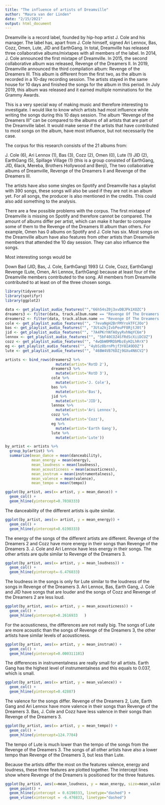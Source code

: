 ```yaml
---
title: "The influence of artists of Dreamville"
author: "Maura van der Linden"
date: "2/15/2021"
output: html_document
---
```


Dreamville is a record label, founded by hip-hop artist J. Cole and his manager. The label has, apart from J. Cole himself, signed Ari Lennox, Bas, Cozz, Omen, Lute, JID and EarthGang. In total, Dreamville has released three collaborative albums/mixtapes with all members of the label. In 2014, J. Cole announced the first mixtape of Dreamville. In 2015, the second collaborative album was released, Revenge of the Dreamers II. In 2019, Dreamville announced the third compilation album: Revenge of the Dreamers III. This album is different from the first two, as the album is recorded in a 10-day recording session. The artists stayed in the same house for 10 days and finished the songs for the album in this period. In July 2019, this album was released and it earned multiple nominations for the Grammy Awards.

This is a very special way of making music and therefore interesting to investigate. I would like to know which artists had most influence while writing the songs during this 10 days session. The album “Revenge of the Dreamers III” can be compared to the albums of all artists that are part of the Dreamville label. It would make sense if the artists that have contributed to most songs on the album, have most influence, but not necessarily the case.

The corpus for this research consists of the 21 albums from:

J. Cole (6), Ari Lennox (1), Bas (3), Cozz (2), Omen (0), Lute (1)
JID (2),
EarthGang (5),
Spillage Village (1) (this is a group consisted of EarthGang, JID, 6lack, Mereba, Brothers Hollywood and Benji),
The two collaborative albums of Dreamville, Revenge of the Dreamers II and Revenge of the Dreamers III.

The artists have also some singles on Spotify and Dreamville has a playlist with 390 songs, these songs will also be used if they are not in an album yet. For all songs, the producer is also mentioned in the credits. This could also add something to the analysis.

There are a few possible problems with the corpus. The first mixtape of Dreamville is missing on Spotify and therefore cannot be compared. The amount of albums differ per artist, which can make it harder to compare some of them to the Revenge of the Dreamers III album than others. For example, Omen has 0 albums on Spotify and J. Cole has six. Most songs on the Dreamville album have also features from other artists than Dreamville members that attended the 10 day session. They can also influence the songs.

Most interesting songs would be

Down Bad (JID, Bas, J. Cole, EarthGang)
1993 (J. Cole, Cozz, EarthGang)
Revenge (Lute, Omen, Ari Lennox, EarthGang)
because at least four of the Dreamville members contributed to the song. All members from Dreamville contributed to at least on of the three chosen songs.

```r
library(tidyverse)
library(spotifyr)
library(ggplot2)
```

```r
data <- get_playlist_audio_features("","66h54sZ0j3xvDBJPk1XOZC")
dreamers3 <- filter(data, track.album.name == "Revenge Of The Dreamers III: Director's Cut")
dreamers2 <- filter(data, track.album.name == "Revenge Of The Dreamers II")
cole <- get_playlist_audio_features("", "7evaNgH2BrFMYrokTFCJOo")
bas <- get_playlist_audio_features("", "3Uta2kjIvbPeuPF8RjtJ0t")
jid <- get_playlist_audio_features("", "7A4PKrhNfAOyyRvhNqYC6m")
lennox <- get_playlist_audio_features("", "5bF40COZ4SfRdScXiiDCUZ")
cozz <- get_playlist_audio_features("", "4wQbW0MRDbMbzEyH2LhRrX")
eg <- get_playlist_audio_features("", "4ybSz8brnPhjf3Y8IA9DDZ")
lute <- get_playlist_audio_features("", "46BW4VB76DZj9GXu4N6CV2")
```
```r
artists <- bind_rows(dreamers2 %>%
                       mutate(artist='RotD 2'),
                     dreamers3 %>%
                       mutate(artist='RotD 3'),
                     cole %>%
                       mutate(artist='J. Cole'), 
                     bas %>%
                       mutate(artist='Bas'),
                     jid %>%
                       mutate(artist='JID'),  
                     lennox %>%
                       mutate(artist='Ari Lennox'), 
                     cozz %>%
                       mutate(artist='Cozz'), 
                     eg %>%
                       mutate(artist='Earth Gang'),  
                     lute %>%
                       mutate(artist='Lute'))
```

```r
by_artist <- artists %>%
  group_by(artist) %>%
  summarize(mean_dance = mean(danceability),
            mean_energy = mean(energy), 
            mean_loudness = mean(loudness),
            mean_acousticness = mean(acousticness), 
            mean_instrum = mean(instrumentalness), 
            mean_valence = mean(valence), 
            mean_tempo = mean(tempo))

```

```r
ggplot(by_artist, aes(x= artist, y = mean_dance)) +
  geom_col() +
  geom_hline(yintercept=0.7038333)
```

The danceability of the different artists is quite similar.

```r
ggplot(by_artist, aes(x= artist, y = mean_energy)) +
  geom_col() +
  geom_hline(yintercept=0.6190333)
```

The energy of the songs of the different artists are different. Revenge of the Dreamers 2 and Cozz have more energy in their songs than Revenge of the Dreamers 3. J. Cole and Ari Lennox have less energy in their songs. The other artists are quite similar to Revenge of the Dreamers 3.

```r
ggplot(by_artist, aes(x= artist, y = mean_loudness)) +
  geom_col() +
  geom_hline(yintercept=-6.476833)
```

The loudness in the songs is only for Lute similar to the loudness of the songs in Revenge of the Dreamers 3. Ari Lennox, Bas, Earth Gang, J. Cole and JID have songs that are louder and the songs of Cozz and Revenge of the Dreamers 2 are less loud.

```r
ggplot(by_artist, aes(x= artist, y = mean_acousticness)) +
  geom_col() +
  geom_hline(yintercept=0.2616933	)
```

For the acousticness, the differences are not really big. The songs of Lute are more acoustic than the songs of Revenge of the Dreamers 3, the other artists have similar levels of acousticness.

```r
ggplot(by_artist, aes(x= artist, y = mean_instrum)) +
  geom_col() +
  geom_hline(yintercept=0.000311181)
```

The differences in instrumentalness are really small for all artists. Earth Gang has the highest level of instrumentalness and this equals to 0.037, which is small.

```r
ggplot(by_artist, aes(x= artist, y = mean_valence)) +
  geom_col() +
  geom_hline(yintercept=0.42887)
```

The valence for the songs differ. Revenge of the Dreamers 2, Lute, Earth Gang and Ari Lennox have more valence in their songs than Revenge of the Dreamers 3. Bas, J. Cole and Cozz have less valence in their songs than Revenge of the Dreamers 3.

```r
ggplot(by_artist, aes(x= artist, y = mean_tempo)) +
  geom_col() +
  geom_hline(yintercept=124.7784)
```

The tempo of Lute is much lower than the tempo of the songs from the Revenge of the Dreamers 3. The songs of all other artists have also a lower tempo than Revenge of the Dreamers 3, but less than Lute.

Because the artists differ the most on the features valence, energy and loudness, these three features are plotted together. The intercept lines show where Revenge of the Dreamers is positioned for the three features.

```r
ggplot(by_artist, aes(x=mean_loudness, y = mean_energy, size=mean_valence, color=artist)) + 
  geom_point() +
  geom_hline(yintercept = 0.6190333, linetype="dashed") +
  geom_vline(xintercept = -6.476833, linetype="dashed")
```


